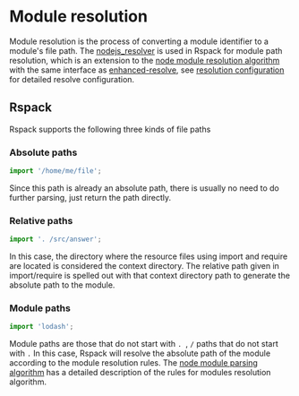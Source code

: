 # Module resolution

Module resolution is the process of converting a module identifier to a module's file path. The [nodejs_resolver](https://github.com/modern-js-dev/nodejs_resolver) is used in Rspack for module path resolution, which is an extension to the [node module resolution algorithm](https://nodejs.org/api/modules.html#modules_all_together) with the same interface as [enhanced-resolve](https://github.com/webpack/enhanced-resolve), see [resolution configuration](/config/resolve) for detailed resolve configuration.

## Rspack

Rspack supports the following three kinds of file paths

### Absolute paths

```js
import '/home/me/file';
```

Since this path is already an absolute path, there is usually no need to do further parsing, just return the path directly.

### Relative paths

```js
import '. /src/answer';
```

In this case, the directory where the resource files using import and require are located is considered the context directory. The relative path given in import/require is spelled out with that context directory path to generate the absolute path to the module.

### Module paths

```js
import 'lodash';
```

Module paths are those that do not start with `. `, `/` paths that do not start with `.` In this case, Rspack will resolve the absolute path of the module according to the module resolution rules. The [node module parsing algorithm](https://nodejs.org/api/modules.html#modules_all_together) has a detailed description of the rules for modules resolution algorithm.
